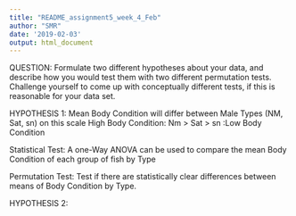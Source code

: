```yaml
---
title: "README_assignment5_week_4_Feb"
author: "SMR"
date: '2019-02-03'
output: html_document
---
```

QUESTION:
Formulate two different hypotheses about your data, and describe how you would test them with two different permutation tests. Challenge yourself to come up with conceptually different tests, if this is reasonable for your data set.


HYPOTHESIS 1:
Mean Body Condition will differ between Male Types (NM, Sat, sn) on this scale
High Body Condition:  Nm > Sat > sn   :Low Body Condition

Statistical Test: A one-Way ANOVA can be used to compare the mean Body Condition of each group of fish by Type

Permutation Test: Test if there are statistically clear differences between means of Body Condition by Type.



HYPOTHESIS 2:




